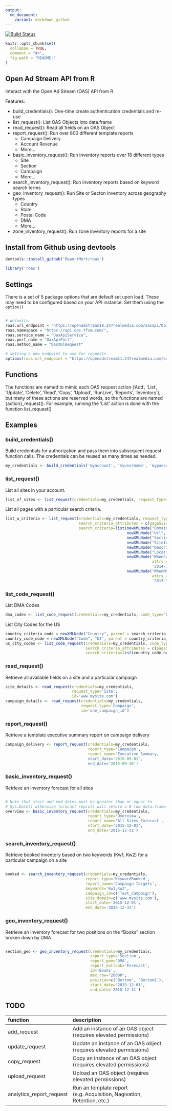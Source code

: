 ```yaml
---
output:
  md_document:
    variant: markdown_github
---
```


<!-- README.md is generated from README.Rmd. Please edit that file -->

[![Build Status](https://travis-ci.org/ReportMort/roas.svg?branch=master)](https://travis-ci.org/ReportMort/roas) 

```r
knitr::opts_chunk$set(
  collapse = TRUE,
  comment = "#>",
  fig.path = "README-"
)
```

Open Ad Stream API from R
-------------------

Interact with the Open Ad Stream (OAS) API from R

Features:

-   build_credentials(): One-time create authentication credentials and re-use
-   list_request(): List OAS Objects into data.frame
-   read_request(): Read all fields on an OAS Object
-   report_request(): Run over 800 different template reports
      -  Campaign Delivery
      -  Account Revenue
      -  More...
-   basic_inventory_request(): Run inventory reports over 18 different types 
      -  Site
      -  Section
      -  Campaign
      -  More...
-   search_inventory_request(): Run inventory reports based on keyword search terms
-   geo_inventory_request(): Run Site or Secton inventory across geography types 
      - Country
      - State
      - Postal Code
      - DMA
      - More...
-   zone_inventory_request(): Run zone inventory reports for a site

## Install from Github using devtools

``` r
devtools::install_github('ReportMort/roas')
```

``` r
library('roas')
```

## Settings

There is a set of 5 package options that are default set upon load. These may need to be configured
based on your API instance. Set them using the `option()`

``` r

# defaults
roas.url_endpoint = "https://openadstream18.247realmedia.com/oasapi/OaxApi",
roas.namespace = "https://api.oas.tfsm.com/",
roas.service_name = "OaxApiService",
roas.port_name = "OaxApiPort",
roas.method_name = "OasXmlRequest"

# setting a new endpoint to use for requests
options(roas.url_endpoint = "https://openadstream11.247realmedia.com/oasapi/OaxApi")

```

## Functions

The functions are named to mimic each OAS request action ('Add', 'List', 'Update', 
'Delete', 'Read', 'Copy', 'Upload', 'RunLive', 'Reports', 'Inventory'), but 
many of these actions are reserved words, so the functions are named {action}_request(). 
For example, running the 'List' action is done with the function list_request()

## Examples

### build_credentials()

Build credentials for authorization and pass them into subsequent request function calls. The credentials 
can be reused as many times as needed.

``` r
my_credentials <- build_credentials('myaccount', 'myusername', 'mypassword')
```

### list_request()

List all sites in your account.

``` r
list_of_sites <- list_request(credentials=my_credentials, request_type='Site')
```

List all pages with a particular search criteria.

``` r
list_w_criteria <- list_request(credentials=my_credentials, request_type='Page', 
                                search_criteria_attributes = c(pageSize=100), 
                                search_criteria=list(newXMLNode("Domain", "mySite"), 
                                                     newXMLNode("Url", "001"), 
                                                     newXMLNode("SectionId", "Ar%ves"), 
                                                     newXMLNode("SiteId", "ApiSite"), 
                                                     newXMLNode("Description", "My Page"), 
                                                     newXMLNode("LocationKey", "7"), 
                                                     newXMLNode("WhenCreated", 
                                                                attrs = c(condition = "GT"), 
                                                                '2014-12-31'), 
                                                     newXMLNode("WhenModified", 
                                                                attrs = c(condition = "GT"), 
                                                                '2013-12-31')))
```


### list_code_request()

List DMA Codes

```r
dma_codes <- list_code_request(credentials=my_credentials, code_type='DMA')
```

List City Codes for the US

```r
country_criteria_node = newXMLNode("Country", parent = search_criteria_node)
country_code_node = newXMLNode("Code", "US", parent = country_criteria_node)
us_city_codes <- list_code_request(credentials=my_credentials, code_type='City', 
                                   search_criteria_attributes = c(pageSize="20000"), 
                                   search_criteria=list(country_code_node))
```

### read_request()

Retrieve all available fields on a site and a particular campaign

``` r
site_details <- read_request(credentials=my_credentials, 
                             request_type='Site', 
                             id='www.mysite.com')
campaign_details <- read_request(credentials=my_credentials, 
                                 request_type='Campaign', 
                                 id='one_campaign_id')
```

### report_request()

Retrieve a template executive summary report on campaign delivery

``` r
campaign_delivery <- report_request(credentials=my_credentials, 
                                    report_type='Campaign',
                                    report_name='Executive Summary,
                                    start_date='2015-09-01', 
                                    end_date='2015-09-30')
```

### basic_inventory_request()

Retrieve an inventory forecast for all sites

``` r

# Note that start and end dates must be greater than or equal to 
# Sys.Date() otherwise forecast reprots will return a 0 row data.frame
overview <- basic_inventory_request(credentials=my_credentials, 
                                    report_type='Overview', 
                                    report_name='All Sites Forecast',
                                    start_date='2015-12-01', 
                                    end_date='2015-12-31')
```


### search_inventory_request()

Retrieve booked inventory based on two keywords (Kw1, Kw2) 
for a particular campaign on a site

``` r

booked <- search_inventory_request(credentials=my_credentials, 
                                   report_type='KeywordBooked', 
                                   report_name='Campaign Targets',
                                   keywords='Kw1,Kw2',
                                   campaign_id=c('Test_Campaign'),
                                   site_domain=c('www.mysite.com'),
                                   start_date='2015-12-01', 
                                   end_date='2015-12-31')
```

### geo_inventory_request()

Retrieve an inventory forecast for two positions on the 
"Books" section broken down by DMA

``` r

section_geo <- geo_inventory_request(credentials=my_credentials, 
                                     report_type='Section', 
                                     report_geo='DMA',
                                     report_outlook='Forecast',
                                     id='Books',
                                     max_row="20000",
                                     position=c('Bottom', 'Bottom1'),
                                     start_date='2015-12-01', 
                                     end_date='2015-12-31')
```

## TODO

| function                    | description                                                             |
|:----------------------------|:------------------------------------------------------------------------|
| add\_request                | Add an instance of an OAS object (requires elevated permissions)        |
| update\_request             | Update an instance of an OAS object (requires elevated permissions)     |
| copy\_request               | Copy an instance of an OAS object (requires elevated permissions)       |
| upload\_request             | Upload an OAS object (requires elevated permissions)                    |
| analytics\_report\_request  | Run an template report (e.g. Acquisition, Nagivation, Retention, etc.)  |
